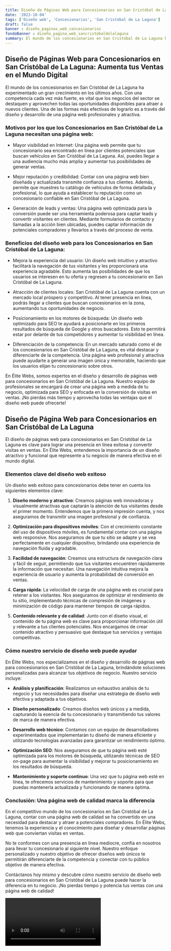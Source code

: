 ```yaml
---
title: Diseño de Páginas Web para Concesionarios en San Cristóbal de La Laguna
date: '2023-10-04'
tags: ['Diseño web', 'Concesionarios', 'San Cristóbal de La Laguna']
draft: false
banner : diseño_paginas_web_concesionarios
fondoBanner : diseño_pagina_web_sancristóbaldelalaguna
summary: El mundo de los concesionarios en San Cristóbal de La Laguna ha experimentado un gran crecimiento en los últimos años. Con una competencia cada vez más fuerte, es vital que los negocios del sector se destaquen y aprovechen todas las oportunidades disponibles para atraer a nuevos clientes. Una de las formas más efectivas de lograrlo es a través del diseño y desarrollo de una página web profesionales y atractiva. 
---
```


## Diseño de Páginas Web para Concesionarios en San Cristóbal de La Laguna: Aumenta tus Ventas en el Mundo Digital

El mundo de los concesionarios en San Cristóbal de La Laguna ha experimentado un gran crecimiento en los últimos años. Con una competencia cada vez más fuerte, es vital que los negocios del sector se destaquen y aprovechen todas las oportunidades disponibles para atraer a nuevos clientes. Una de las formas más efectivas de lograrlo es a través del diseño y desarrollo de una página web profesionales y atractiva. 

### Motivos por los que los Concesionarios en San Cristóbal de La Laguna necesitan una página web:

- Mayor visibilidad en Internet: Una página web permite que tu concesionario sea encontrado en línea por clientes potenciales que buscan vehículos en San Cristóbal de La Laguna. Así, puedes llegar a una audiencia mucho más amplia y aumentar tus posibilidades de generar ventas.

- Mejor reputación y credibilidad: Contar con una página web bien diseñada y actualizada transmite confianza a tus clientes. Además, permite que muestres tu catálogo de vehículos de forma detallada y profesional, lo que ayuda a establecer tu reputación como un concesionario confiable en San Cristóbal de La Laguna.

- Generación de leads y ventas: Una página web optimizada para la conversión puede ser una herramienta poderosa para captar leads y convertir visitantes en clientes. Mediante formularios de contacto y llamadas a la acción bien ubicadas, puedes captar información de potenciales compradores y llevarlos a través del proceso de venta.

### Beneficios del diseño web para los Concesionarios en San Cristóbal de La Laguna:

- Mejora la experiencia del usuario: Un diseño web intuitivo y atractivo facilitará la navegación de tus visitantes y les proporcionará una experiencia agradable. Esto aumenta las posibilidades de que los usuarios se interesen en tu oferta y regresen a tu concesionario en San Cristóbal de La Laguna.

- Atracción de clientes locales: San Cristóbal de La Laguna cuenta con un mercado local próspero y competitivo. Al tener presencia en línea, podrás llegar a clientes que buscan concesionarios en la zona, aumentando tus oportunidades de negocio.

- Posicionamiento en los motores de búsqueda: Un diseño web optimizado para SEO te ayudará a posicionarte en los primeros resultados de búsqueda de Google y otros buscadores. Esto te permitirá estar por delante de tus competidores y aumentar tu visibilidad en línea.

- Diferenciación de la competencia: En un mercado saturado como el de los concesionarios en San Cristóbal de La Laguna, es vital destacar y diferenciarte de la competencia. Una página web profesional y atractiva puede ayudarte a generar una imagen única y memorable, haciendo que los usuarios elijan tu concesionario sobre otros.

En Élite Webs, somos expertos en el diseño y desarrollo de páginas web para concesionarios en San Cristóbal de La Laguna. Nuestro equipo de profesionales se encargará de crear una página web a medida de tu negocio, optimizada para SEO y enfocada en la conversión de visitas en ventas. ¡No pierdas más tiempo y aprovecha todas las ventajas que el diseño web puede ofrecerte!

<GifSeo />

<Cta />

## Diseño de Página Web para Concesionarios en San Cristóbal de La Laguna

El diseño de páginas web para concesionarios en San Cristóbal de La Laguna es clave para lograr una presencia en línea exitosa y convertir visitas en ventas. En Élite Webs, entendemos la importancia de un diseño atractivo y funcional que represente a tu negocio de manera efectiva en el mundo digital.

### Elementos clave del diseño web exitoso

Un diseño web exitoso para concesionarios debe tener en cuenta los siguientes elementos clave:

1. **Diseño moderno y atractivo**: Creamos páginas web innovadoras y visualmente atractivas que captarán la atención de tus visitantes desde el primer momento. Entendemos que la primera impresión cuenta, y nos aseguramos de transmitir una imagen profesional y de confianza.

2. **Optimización para dispositivos móviles**: Con el crecimiento constante del uso de dispositivos móviles, es fundamental contar con una página web responsive. Nos aseguramos de que tu sitio se adapte y se vea perfectamente en cualquier dispositivo, brindando una experiencia de navegación fluida y agradable.

3. **Facilidad de navegación**: Creamos una estructura de navegación clara y fácil de seguir, permitiendo que tus visitantes encuentren rápidamente la información que necesitan. Una navegación intuitiva mejora la experiencia de usuario y aumenta la probabilidad de conversión en ventas.

4. **Carga rápida**: La velocidad de carga de una página web es crucial para retener a los visitantes. Nos aseguramos de optimizar el rendimiento de tu sitio, implementando técnicas de compresión de imágenes y minimización de código para mantener tiempos de carga rápidos.

5. **Contenido relevante y de calidad**: Junto con el diseño visual, el contenido de tu página web es clave para proporcionar información útil y relevante a tus clientes potenciales. Nos encargamos de crear contenido atractivo y persuasivo que destaque tus servicios y ventajas competitivas.

### Cómo nuestro servicio de diseño web puede ayudar

En Élite Webs, nos especializamos en el diseño y desarrollo de páginas web para concesionarios en San Cristóbal de La Laguna, brindándote soluciones personalizadas para alcanzar tus objetivos de negocio. Nuestro servicio incluye:

- **Análisis y planificación**: Realizamos un exhaustivo análisis de tu negocio y tus necesidades para diseñar una estrategia de diseño web efectiva y adaptada a tus objetivos.

- **Diseño personalizado**: Creamos diseños web únicos y a medida, capturando la esencia de tu concesionario y transmitiendo tus valores de marca de manera efectiva.

- **Desarrollo web técnico**: Contamos con un equipo de desarrolladores experimentados que implementarán tu diseño de manera eficiente y utilizando tecnologías avanzadas para garantizar un rendimiento óptimo.

- **Optimización SEO**: Nos aseguramos de que tu página web esté optimizada para los motores de búsqueda, utilizando técnicas de SEO on-page para aumentar la visibilidad y mejorar tu posicionamiento en los resultados de búsqueda.

- **Mantenimiento y soporte continuo**: Una vez que tu página web esté en línea, te ofrecemos servicios de mantenimiento y soporte para que puedas mantenerla actualizada y funcionando de manera óptima.

### Conclusión: Una página web de calidad marca la diferencia

En el competitivo mundo de los concesionarios en San Cristóbal de La Laguna, contar con una página web de calidad se ha convertido en una necesidad para destacar y atraer a potenciales compradores. En Élite Webs, tenemos la experiencia y el conocimiento para diseñar y desarrollar páginas web que conviertan visitas en ventas.

No te conformes con una presencia en línea mediocre, confía en nosotros para llevar tu concesionario al siguiente nivel. Nuestro enfoque personalizado y nuestro objetivo de ofrecer diseños web únicos te permitirán diferenciarte de la competencia y conectar con tu público objetivo de manera efectiva.

Contáctanos hoy mismo y descubre cómo nuestro servicio de diseño web para concesionarios en San Cristóbal de La Laguna puede hacer la diferencia en tu negocio. ¡No pierdas tiempo y potencia tus ventas con una página web de calidad!

<Video />

<CtaBot job='Concesionarios' city='San Cristóbal de La Laguna'/>

<Gmaps query='San Cristóbal de La Laguna+españa+maps' />